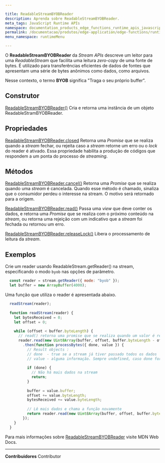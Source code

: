 ```yaml
---

title: ReadableStreamBYOBReader
description: Aprenda sobre ReadableStreamBYOBReader.
meta_tags: JavaScript Runtime APIs
namespace: documentation_products_edge_functions_runtime_apis_javascript_readable_byob_reader
permalink: /documentacao/produtos/edge-application/edge-functions/runtime-apis/javascript/readable-byob-reader/
menu_namespace: runtimeMenu

---
```


O **ReadableStreamBYOBReader** da *Stream APIs* descreve um leitor para uma *ReadableStream* que facilita uma leitura *zero-copy* de uma fonte de bytes. É utilizado para transferências eficientes de dados de fontes que apresentam uma série de bytes anônimos como dados, como arquivos.

Nesse contexto, o termo **BYOB** significa "Traga o seu próprio buffer".

## Construtor

[ReadableStreamBYOBReader()](https://developer.mozilla.org/en-US/docs/Web/API/ReadableStreamBYOBReader/ReadableStreamBYOBReader)
Cria e retorna uma instância de um objeto ReadableStramBYOBReader.

## Propriedades

[ReadableStreamBYOBReader.closed](https://developer.mozilla.org/en-US/docs/Web/API/ReadableStreamBYOBReader/closed)
Retorna uma *Promise* que se realiza quando a *stream* fechar, ou rejeita caso a *stream* retorne um erro ou o *lock* do reader é ativado. Essa propriedade habilita a produção de códigos que respondem a um ponta do processo de *streaming*.

## Métodos

[ReadableStreamBYOBReader.cancel()](https://developer.mozilla.org/en-US/docs/Web/API/ReadableStreamBYOBReader/cancel)
Retorna uma *Promise* que se realiza quando uma *stream* é cancelada. Quando esse método é chamado, sinaliza que o consumidor perdeu o interesse na stream. O motivo será retornado para a origem.

[ReadableStreamBYOBReader.read()](https://developer.mozilla.org/en-US/docs/Web/API/ReadableStreamBYOBReader/read)
Passa uma *view* que deve conter os dados, e retorna uma *Promise* que se realiza com o próximo conteúdo na *stream*, ou retorna uma rejeição com um indicativo que a *stream* foi fechada ou retornou um erro.

[ReadableStreamBYOBReader.releaseLock()](https://developer.mozilla.org/en-US/docs/Web/API/ReadableStreamBYOBReader/releaseLock)
Libera o processamento de leitura da *stream*.

## Exemplos

Crie um reader usando ReadableStream.getReader() na stream, especificando o modo `byob` nas opções de parâmetro.

```js
  const reader = stream.getReader({ mode: "byob" });
  let buffer = new ArrayBuffer(4000);
```

Uma função que utiliza o reader é apresentada abaixo.

```js
  readStream(reader);
  
  function readStream(reader) {
    let bytesReceived = 0;
    let offset = 0;
  
    while (offset < buffer.byteLength) {
      // read() retorna uma promise que se realiza quando um valor é recebido 
      reader.read(new Uint8Array(buffer, offset, buffer.byteLength - offset))
        .then(function processBytes({ done, value }) {
          // Result objects :
          // done  - true se a stream já tiver passado todos os dados
          // value - alguma informação. Sempre undefined, caso done for verdadeiro.
  
          if (done) {
            // Não há mais dados na stream
            return;
          }
  
          buffer = value.buffer;
          offset += value.byteLength;
          bytesReceived += value.byteLength;
  
          // Lê mais dados e chama a função novamente
          return reader.read(new Uint8Array(buffer, offset, buffer.byteLength - offset)).then(processBytes);
        });
    }
  }
```

Para mais informações sobre [ReadableStreamBYOBReader](https://developer.mozilla.org/en-US/docs/Web/API/ReadableStreamBYOBReader) visite MDN Web Docs.





---


**Contribuidores** <ContributorList>Contributor</ContributorList>
